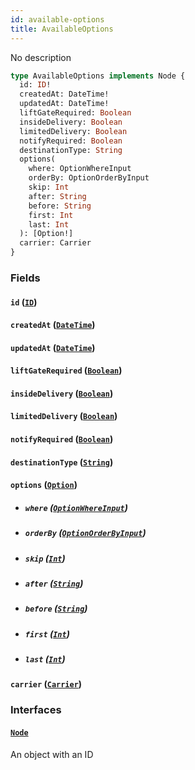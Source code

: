 ```yaml
---
id: available-options
title: AvailableOptions
---
```


No description

```graphql
type AvailableOptions implements Node {
  id: ID!
  createdAt: DateTime!
  updatedAt: DateTime!
  liftGateRequired: Boolean
  insideDelivery: Boolean
  limitedDelivery: Boolean
  notifyRequired: Boolean
  destinationType: String
  options(
    where: OptionWhereInput
    orderBy: OptionOrderByInput
    skip: Int
    after: String
    before: String
    first: Int
    last: Int
  ): [Option!]
  carrier: Carrier
}
```

### Fields

#### `id` ([`ID`](../order-view-service/scalars/id))

#### `createdAt` ([`DateTime`](../order-view-service/scalars/date-time))

#### `updatedAt` ([`DateTime`](../order-view-service/scalars/date-time))

#### `liftGateRequired` ([`Boolean`](../order-view-service/scalars/boolean))

#### `insideDelivery` ([`Boolean`](../order-view-service/scalars/boolean))

#### `limitedDelivery` ([`Boolean`](../order-view-service/scalars/boolean))

#### `notifyRequired` ([`Boolean`](../order-view-service/scalars/boolean))

#### `destinationType` ([`String`](../order-view-service/scalars/string))

#### `options` ([`Option`](../order-view-service/objects/option))

- ##### `where` ([`OptionWhereInput`](../order-view-service/inputs/option-where-input))

- ##### `orderBy` ([`OptionOrderByInput`](../order-view-service/enums/option-order-by-input))

- ##### `skip` ([`Int`](../order-view-service/scalars/int))

- ##### `after` ([`String`](../order-view-service/scalars/string))

- ##### `before` ([`String`](../order-view-service/scalars/string))

- ##### `first` ([`Int`](../order-view-service/scalars/int))

- ##### `last` ([`Int`](../order-view-service/scalars/int))

#### `carrier` ([`Carrier`](../order-view-service/objects/carrier))

### Interfaces

#### [`Node`](../order-view-service/interfaces/node)

An object with an ID
